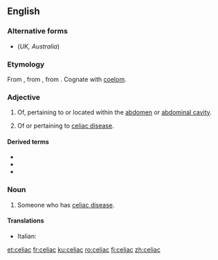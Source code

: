 ==English==

===Alternative forms===
* {{l|en|coeliac}} (''UK, Australia'')

===Etymology===
From {{etyl|la|en}} {{m|la|coeliacus}}, from {{etyl|grc|en}} {{m|grc|κοιλιακός}}, from {{m|grc|κοιλία||belly}}. Cognate with [[coelom]].

===Adjective===
{{en-adj|-}}

# {{lb|en|US|anatomy}} Of, pertaining to or located within the [[abdomen]] or [[abdominal cavity]].
# {{lb|en|US|medicine}} Of or pertaining to [[celiac disease]].

====Derived terms====
* {{l|en|celiac disease}}
* {{l|en|celiac plexus}}
* {{l|en|celiac sprue}}

===Noun===
{{en-noun}}

# Someone who has [[celiac disease]].

====Translations====
{{trans-top|someone who has celiac disease}}
* Italian: {{t+|it|celiaco|m}}
{{trans-mid}}
{{trans-bottom}}

[[et:celiac]]
[[fr:celiac]]
[[ku:celiac]]
[[ro:celiac]]
[[fi:celiac]]
[[zh:celiac]]